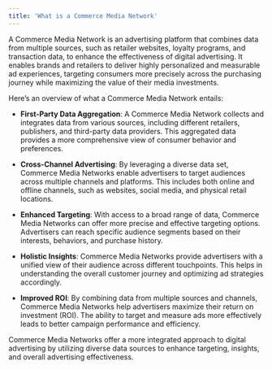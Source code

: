 ```yaml
---
title: 'What is a Commerce Media Network'
---
```


A Commerce Media Network is an advertising platform that combines data from multiple sources, such as retailer websites, loyalty programs, and transaction data, to enhance the effectiveness of digital advertising. It enables brands and retailers to deliver highly personalized and measurable ad experiences, targeting consumers more precisely across the purchasing journey while maximizing the value of their media investments.

Here’s an overview of what a Commerce Media Network entails:

-   **First-Party Data Aggregation**: A Commerce Media Network collects and integrates data from various sources, including different retailers, publishers, and third-party data providers. This aggregated data provides a more comprehensive view of consumer behavior and preferences.  
      
    
-   **Cross-Channel Advertising**: By leveraging a diverse data set, Commerce Media Networks enable advertisers to target audiences across multiple channels and platforms. This includes both online and offline channels, such as websites, social media, and physical retail locations.  
      
    
-   **Enhanced Targeting**: With access to a broad range of data, Commerce Media Networks can offer more precise and effective targeting options. Advertisers can reach specific audience segments based on their interests, behaviors, and purchase history.  
      
    
-   **Holistic Insights**: Commerce Media Networks provide advertisers with a unified view of their audience across different touchpoints. This helps in understanding the overall customer journey and optimizing ad strategies accordingly.  
      
    
-   **Improved ROI**: By combining data from multiple sources and channels, Commerce Media Networks help advertisers maximize their return on investment (ROI). The ability to target and measure ads more effectively leads to better campaign performance and efficiency.
    

Commerce Media Networks offer a more integrated approach to digital advertising by utilizing diverse data sources to enhance targeting, insights, and overall advertising effectiveness.
